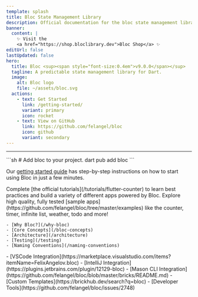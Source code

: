 ```yaml
---
template: splash
title: Bloc State Management Library
description: Official documentation for the bloc state management library. Support for Dart, Flutter, and AngularDart. Includes examples and tutorials.
banner:
  content: |
    ✨ Visit the
    <a href="https://shop.bloclibrary.dev">Bloc Shop</a> ✨
editUrl: false
lastUpdated: false
hero:
  title: Bloc <sup><span style="font-size:0.4em">v9.0.0</span></sup>
  tagline: A predictable state management library for Dart.
  image:
    alt: Bloc logo
    file: ~/assets/bloc.svg
  actions:
    - text: Get Started
      link: /getting-started/
      variant: primary
      icon: rocket
    - text: View on GitHub
      link: https://github.com/felangel/bloc
      icon: github
      variant: secondary
---
```



<SponsorsGrid />

<hr />

<CardGrid>

<SplitCard title="Get Started" icon="rocket">
	```sh
	# Add bloc to your project.
	dart pub add bloc
	```

Our [getting started guide](/getting-started) has step-by-step instructions on how to start using Bloc in just a few minutes.

</SplitCard>

<Card title="Take a guided tour" icon="star">
	Complete [the official tutorials](/tutorials/flutter-counter) to learn best
	practices and build a variety of different apps powered by Bloc.
</Card>

<Card title="Build with Bloc" icon="laptop">
	Explore high quality, fully tested [sample
	apps](https://github.com/felangel/bloc/tree/master/examples) like the counter,
	timer, infinite list, weather, todo and more!
</Card>

<ListCard title="Learn" icon="open-book">

    - [Why Bloc?](/why-bloc)
    - [Core Concepts](/bloc-concepts)
    - [Architecture](/architecture)
    - [Testing](/testing)
    - [Naming Conventions](/naming-conventions)

</ListCard>

  <ListCard title="Integrations" icon="puzzle">
    - [VSCode Integration](https://marketplace.visualstudio.com/items?itemName=FelixAngelov.bloc)
    - [IntelliJ Integration](https://plugins.jetbrains.com/plugin/12129-bloc)
    - [Mason CLI Integration](https://github.com/felangel/bloc/blob/master/bricks/README.md)
    - [Custom Templates](https://brickhub.dev/search?q=bloc)
    - [Developer Tools](https://github.com/felangel/bloc/issues/2748)
  </ListCard>
</CardGrid>

<Discord />
